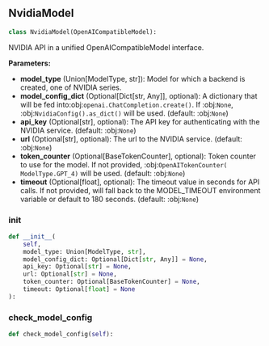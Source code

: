 <a id="camel.models.nvidia_model"></a>

<a id="camel.models.nvidia_model.NvidiaModel"></a>

## NvidiaModel

```python
class NvidiaModel(OpenAICompatibleModel):
```

NVIDIA API in a unified OpenAICompatibleModel interface.

**Parameters:**

- **model_type** (Union[ModelType, str]): Model for which a backend is created, one of NVIDIA series.
- **model_config_dict** (Optional[Dict[str, Any]], optional): A dictionary that will be fed into:obj:`openai.ChatCompletion.create()`. If :obj:`None`, :obj:`NvidiaConfig().as_dict()` will be used. (default: :obj:`None`)
- **api_key** (Optional[str], optional): The API key for authenticating with the NVIDIA service. (default: :obj:`None`)
- **url** (Optional[str], optional): The url to the NVIDIA service. (default: :obj:`None`)
- **token_counter** (Optional[BaseTokenCounter], optional): Token counter to use for the model. If not provided, :obj:`OpenAITokenCounter( ModelType.GPT_4)` will be used. (default: :obj:`None`)
- **timeout** (Optional[float], optional): The timeout value in seconds for API calls. If not provided, will fall back to the MODEL_TIMEOUT environment variable or default to 180 seconds. (default: :obj:`None`)

<a id="camel.models.nvidia_model.NvidiaModel.__init__"></a>

### __init__

```python
def __init__(
    self,
    model_type: Union[ModelType, str],
    model_config_dict: Optional[Dict[str, Any]] = None,
    api_key: Optional[str] = None,
    url: Optional[str] = None,
    token_counter: Optional[BaseTokenCounter] = None,
    timeout: Optional[float] = None
):
```

<a id="camel.models.nvidia_model.NvidiaModel.check_model_config"></a>

### check_model_config

```python
def check_model_config(self):
```
